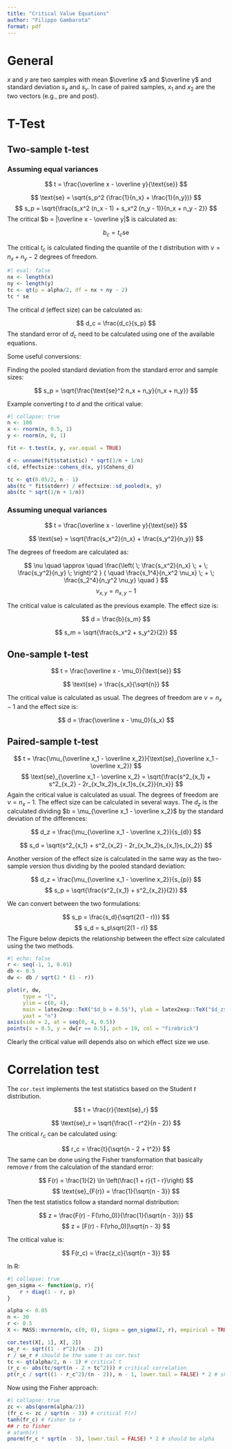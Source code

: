 ```yaml
---
title: "Critical Value Equations"
author: "Filippo Gambarota"
format: pdf
---
```


# General

$x$ and $y$ are two samples with mean $\overline x$ and $\overline y$ and standard deviation $s_x$ and $s_y$. In case of paired samples, $x_1$ and $x_2$ are the two vectors (e.g., pre and post).

# T-Test

## Two-sample t-test

### Assuming equal variances

$$
t = \frac{\overline x - \overline y}{\text{se}}
$$

$$
\text{se} = \sqrt{s_p^2 (\frac{1}{n_x} + \frac{1}{n_y})}
$$
$$
s_p = \sqrt{\frac{s_x^2 (n_x - 1) + s_x^2 (n_y - 1)}{n_x + n_y - 2}}
$$
The critical $b = |\overline x - \overline y|$ is calculated as:

$$
b_c = t_c \text{se}
$$

The critical $t_c$ is calculated finding the quantile of the $t$ distribution with $\nu = n_x + n_y - 2$ degrees of freedom.

```r
#| eval: false
nx <- length(x)
ny <- length(y)
tc <- qt(p = alpha/2, df = nx + ny - 2)
tc * se
```

The critical $d$ (effect size) can be calculated as:

$$
d_c = \frac{d_c}{s_p}
$$
The standard error of $d_c$ need to be calculated using one of the available equations.

Some useful conversions:

Finding the pooled standard deviation from the standard error and sample sizes:

$$
s_p = \sqrt{\frac{\text{se}^2 n_x + n_y}{n_x + n_y}}
$$

Example converting $t$ to $d$ and the critical value:

```r
#| collapse: true
n <- 100
x <- rnorm(n, 0.5, 1)
y <- rnorm(n, 0, 1)

fit <- t.test(x, y, var.equal = TRUE)

d <- unname(fit$statistic) * sqrt(1/n + 1/n)
c(d, effectsize::cohens_d(x, y)$Cohens_d)

tc <- qt(0.05/2, n - 1)
abs(tc * fit$stderr) / effectsize::sd_pooled(x, y)
abs(tc * sqrt(1/n + 1/n))
```


### Assuming unequal variances

$$
t = \frac{\overline x - \overline y}{\text{se}}
$$

$$
\text{se} = \sqrt{\frac{s_x^2}{n_x} + \frac{s_y^2}{n_y}}
$$

The degrees of freedom are calculated as:

$$
\nu \quad  \approx \quad
 \frac{\left( \; \frac{s_x^2}{n_x} \; + \; \frac{s_y^2}{n_y} \; \right)^2 }
 { \quad \frac{s_1^4}{n_x^2 \nu_x} \; + \; \frac{s_2^4}{n_y^2 \nu_y} \quad }
$$
$$
\nu_{x, y} = n_{x, y} - 1
$$

The critical value is calculated as the previous example. The effect size is:

$$
d = \frac{b}{s_m}
$$

$$
s_m = \sqrt{\frac{s_x^2 + s_y^2}{2}}
$$

## One-sample t-test

$$
t = \frac{\overline x - \mu_0}{\text{se}}
$$

$$
\text{se} = \frac{s_x}{\sqrt{n}}
$$

The critical value is calculated as usual. The degrees of freedom are $\nu = n_x - 1$ and the effect size is:

$$
d = \frac{\overline x - \mu_0}{s_x}
$$

## Paired-sample t-test

$$
t = \frac{\mu_{\overline x_1 - \overline x_2}}{\text{se}_{\overline x_1 - \overline x_2}}
$$
$$
\text{se}_{\overline x_1 - \overline x_2} = \sqrt{\frac{s^2_{x_1} + s^2_{x_2} - 2r_{x_1x_2}s_{x_1}s_{x_2}}{n_x}}
$$
Again the critical value is calculated as usual. The degrees of freedom are $\nu = n_x - 1$. The effect size can be calculated in several ways. The $d_z$ is the calculated dividing $b = \mu_{\overline x_1 - \overline x_2}$ by the standard deviation of the differences:

$$
d_z = \frac{\mu_{\overline x_1 - \overline x_2}}{s_{d}}
$$

$$
s_d = \sqrt{s^2_{x_1} + s^2_{x_2} - 2r_{x_1x_2}s_{x_1}s_{x_2}}
$$

Another version of the effect size is calculated in the same way as the two-sample version thus dividing by the pooled standard deviation:

$$
d_z = \frac{\mu_{\overline x_1 - \overline x_2}}{s_{p}}
$$
$$
s_p = \sqrt{\frac{s^2_{x_1} + s^2_{x_2}}{2}}
$$

We can convert between the two formulations:

$$
s_p = \frac{s_d}{\sqrt{2(1 - r)}}
$$
$$
s_d = s_p\sqrt{2(1 - r)}
$$
The Figure below depicts the relationship between the effect size calculated using the two methods.

```r
#| echo: false
r <- seq(-1, 1, 0.01)
db <- 0.5
dw <- db / sqrt(2 * (1 - r))

plot(r, dw, 
     type = "l", 
     ylim = c(0, 4), 
     main = latex2exp::TeX("$d_b = 0.5$"), ylab = latex2exp::TeX("$d_z$"),
     yaxt = "n")
axis(side = 2, at = seq(0, 4, 0.5))
points(x = 0.5, y = dw[r == 0.5], pch = 19, col = "firebrick")

```

Clearly the critical value will depends also on which effect size we use.

# Correlation test

The `cor.test` implements the test statistics based on the Student $t$ distribution.

$$
t = \frac{r}{\text{se}_r}
$$

$$
\text{se}_r = \sqrt{\frac{1 - r^2}{n - 2}}
$$
The critical $r_c$ can be calculated using:

$$
r_c = \frac{t}{\sqrt{n - 2 + t^2}}
$$
The same can be done using the Fisher transformation that basically remove $r$ from the calculation of the standard error:

$$
F(r) = \frac{1}{2} \ln \left(\frac{1 + r}{1 - r}\right)
$$
$$
\text{se}_{F(r)} = \frac{1}{\sqrt{n - 3}}
$$
Then the test statistics follow a standard normal distribution:

$$
z = \frac{F(r) - F(\rho_0)}{\frac{1}{\sqrt{n - 3}}}
$$
$$
z = [F(r) - F(\rho_0)]\sqrt{n - 3}
$$

The critical value is:

$$
F(r_c) = \frac{z_c}{\sqrt{n - 3}}
$$

In R:

```r
#| collapse: true
gen_sigma <- function(p, r){
    r + diag(1 - r, p)
}

alpha <- 0.05
n <- 30
r <- 0.5
X <- MASS::mvrnorm(n, c(0, 0), Sigma = gen_sigma(2, r), empirical = TRUE)

cor.test(X[, 1], X[, 2])
se_r <- sqrt((1 - r^2)/(n - 2))
r / se_r # should be the same t as cor.test
tc <- qt(alpha/2, n - 1) # critical t
(r_c <- abs(tc/sqrt(n - 2 + tc^2))) # critical correlation
pt(r_c / sqrt((1 - r_c^2)/(n - 2)), n - 1, lower.tail = FALSE) * 2 # should be alpha
```

Now using the Fisher approach:

```r
#| collapse: true
zc <- abs(qnorm(alpha/2))
(fr_c <- zc / sqrt(n - 3)) # critical F(r)
tanh(fr_c) # fisher to r
## r to fisher
# atanh(r)
pnorm(fr_c * sqrt(n - 3), lower.tail = FALSE) * 2 # should be alpha
```


